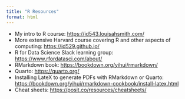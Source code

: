 ```yaml
---
title: "R Resources"
format: html
---
```


-   My intro to R course: <https://id543.louisahsmith.com/> 
-   More extensive Harvard course covering R and other aspects of computing: <https://id529.github.io/>
-   R for Data Science Slack learning group: <https://www.rfordatasci.com/about/>
-   RMarkdown book: <https://bookdown.org/yihui/rmarkdown/>
-   Quarto: <https://quarto.org/>
-   Installing LateX to generate PDFs with RMarkdown or Quarto: <https://bookdown.org/yihui/rmarkdown-cookbook/install-latex.html>
-   Cheat sheets: <https://posit.co/resources/cheatsheets/>